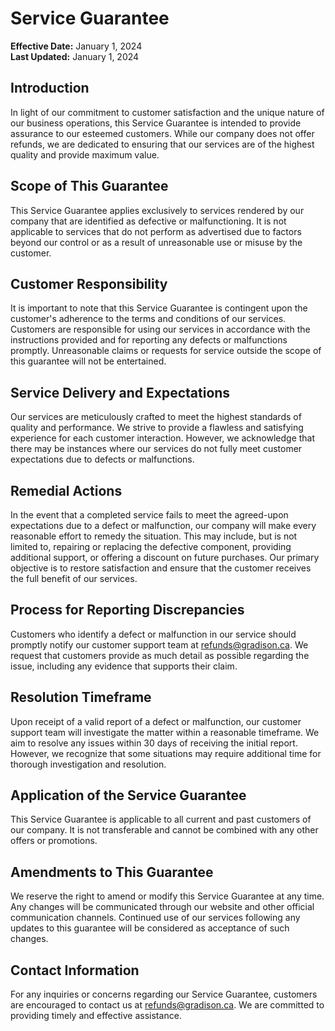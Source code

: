# Service Guarantee

**Effective Date:** January 1, 2024 \
**Last Updated:** January 1, 2024

## Introduction

In light of our commitment to customer satisfaction and the unique nature of our business operations, this Service Guarantee is intended to provide assurance to our esteemed customers. While our company does not offer refunds, we are dedicated to ensuring that our services are of the highest quality and provide maximum value.

## Scope of This Guarantee

This Service Guarantee applies exclusively to services rendered by our company that are identified as defective or malfunctioning. It is not applicable to services that do not perform as advertised due to factors beyond our control or as a result of unreasonable use or misuse by the customer.

## Customer Responsibility

It is important to note that this Service Guarantee is contingent upon the customer's adherence to the terms and conditions of our services. Customers are responsible for using our services in accordance with the instructions provided and for reporting any defects or malfunctions promptly. Unreasonable claims or requests for service outside the scope of this guarantee will not be entertained.

## Service Delivery and Expectations

Our services are meticulously crafted to meet the highest standards of quality and performance. We strive to provide a flawless and satisfying experience for each customer interaction. However, we acknowledge that there may be instances where our services do not fully meet customer expectations due to defects or malfunctions.

## Remedial Actions

In the event that a completed service fails to meet the agreed-upon expectations due to a defect or malfunction, our company will make every reasonable effort to remedy the situation. This may include, but is not limited to, repairing or replacing the defective component, providing additional support, or offering a discount on future purchases. Our primary objective is to restore satisfaction and ensure that the customer receives the full benefit of our services.

## Process for Reporting Discrepancies

Customers who identify a defect or malfunction in our service should promptly notify our customer support team at refunds@gradison.ca. We request that customers provide as much detail as possible regarding the issue, including any evidence that supports their claim.

## Resolution Timeframe

Upon receipt of a valid report of a defect or malfunction, our customer support team will investigate the matter within a reasonable timeframe. We aim to resolve any issues within 30 days of receiving the initial report. However, we recognize that some situations may require additional time for thorough investigation and resolution.

## Application of the Service Guarantee

This Service Guarantee is applicable to all current and past customers of our company. It is not transferable and cannot be combined with any other offers or promotions.

## Amendments to This Guarantee

We reserve the right to amend or modify this Service Guarantee at any time. Any changes will be communicated through our website and other official communication channels. Continued use of our services following any updates to this guarantee will be considered as acceptance of such changes.

## Contact Information

For any inquiries or concerns regarding our Service Guarantee, customers are encouraged to contact us at refunds@gradison.ca. We are committed to providing timely and effective assistance.
